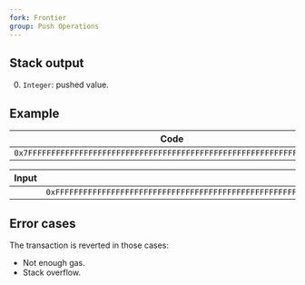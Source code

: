 ```yaml
---
fork: Frontier
group: Push Operations
---
```


## Stack output

0. `Integer`: pushed value.

## Example

| Code |
|------|
| `0x7FFFFFFFFFFFFFFFFFFFFFFFFFFFFFFFFFFFFFFFFFFFFFFFFFFFFFFFFFFFFFFFFF` |

| Input | Output |
|------:|-------:|
| | `0xFFFFFFFFFFFFFFFFFFFFFFFFFFFFFFFFFFFFFFFFFFFFFFFFFFFFFFFFFFFFFFFF` |

## Error cases

The transaction is reverted in those cases:
- Not enough gas.
- Stack overflow.
